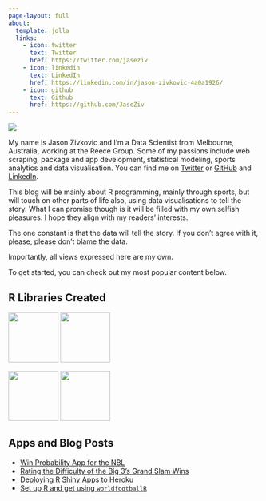 ```yaml
---
page-layout: full
about:
  template: jolla
  links:
    - icon: twitter
      text: Twitter
      href: https://twitter.com/jaseziv
    - icon: linkedin
      text: LinkedIn
      href: https://linkedin.com/in/jason-zivkovic-4a0a1926/
    - icon: github
      text: Github
      href: https://github.com/JaseZiv
---
```


::: grid
::: {.g-col-12 .g-col-md-6}
![](profile.jpg)
:::

::: {.g-col-12 .g-col-md-6}
My name is Jason Zivkovic and I'm a Data Scientist from Melbourne, Australia, working at the Reece Group. Some of my passions include web scraping, package and app development, statistical modeling, sports analytics and data visualisation. You can find me on [Twitter](https://twitter.com/jaseziv) or [GitHub](https://github.com/JaseZiv) and [LinkedIn](https://linkedin.com/in/jason-zivkovic-4a0a1926/).

This blog will be mainly about R programming, mainly through sports, but will touch on other parts of life also, using data visualisations to tell the story. What I can promise though is it will be filled with my own selfish pleasures. I hope they align with my readers' interests.

The one constant is that the data will tell the story. If you don't agree with it, please, please don't blame the data.

Importantly, all views expressed here are my own.

To get started, you can check out my most popular content below.
:::

::: {.g-col-12 .g-col-md-5 .g-start-md-2}
# R Libraries Created

[<img src="pages/worldfootballR_hex.png" width="100" height="100"/>](https://jaseziv.github.io/worldfootballR/) [<img src="pages/chessR_hex.png" width="100" height="100"/>](https://jaseziv.github.io/chessR/)

[<img src="pages/nblR_hex.png" href="https://jaseziv.github.io/worldfootballR/" width="100" height="100"/>](https://jaseziv.github.io/nblR/) [<img src="pages/bettRtab_hex.png" href="https://jaseziv.github.io/worldfootballR/" width="100" height="100"/>](https://jaseziv.github.io/bettRtab/)
:::

::: {.g-col-12 .g-col-md-5}
# Apps and Blog Posts

-   [Win Probability App for the NBL](https://nbl-r-shiny.herokuapp.com/)
-   [Rating the Difficulty of the Big 3's Grand Slam Wins](http://localhost:3615/blog/big3-grand-slam-difficulty/)
-   [Deploying R Shiny Apps to Heroku](http://localhost:3615/blog/deploy-r-shiny-heroku-docker-github-actions/)
-   [Set up R and get using `worldfootballR`](http://localhost:3615/blog/extract-data-using-worldfootballR/)
:::
:::


